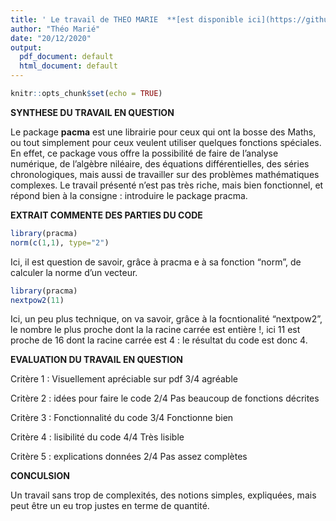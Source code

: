 ---
title: ' Le travail de THEO MARIE  **[est disponible ici](https://github.com/theomarie78960/PSBX/blob/main/Th%C3%A9oMari%C3%A9_pracma.pdf)**'
author: "Théo Marié"
date: "20/12/2020"
output:
  pdf_document: default
  html_document: default
---

```{r setup, include=FALSE}
knitr::opts_chunk$set(echo = TRUE)
```

**SYNTHESE DU TRAVAIL EN QUESTION**

Le package **pacma** est une librairie pour ceux qui ont la bosse des Maths, ou tout simplement pour ceux veulent utiliser quelques fonctions spéciales. En effet, ce package vous offre la possibilité de faire de l'analyse numérique, de l'algèbre niléaire, des équations différentielles, des séries chronologiques, mais aussi de travailler sur des problèmes mathématiques complexes. Le travail présenté n'est pas très riche, mais bien fonctionnel, et répond bien à la consigne : introduire le package pracma.


**EXTRAIT COMMENTE DES PARTIES DU CODE**

```{r}
library(pracma)
norm(c(1,1), type="2")
```

Ici, il est question de savoir, grâce à pracma e à sa fonction "norm", de calculer la norme d'un vecteur.

```{r}
library(pracma)
nextpow2(11)
```

Ici, un peu plus technique, on va savoir, grâce à la focntionalité "nextpow2", le nombre le plus proche dont la la racine carrée est entière !, ici 11 est proche de 16 dont la racine carrée est 4 : le résultat du code est donc 4.

**EVALUATION DU TRAVAIL EN QUESTION**

Critère 1 : Visuellement apréciable sur pdf   3/4 agréable 

Critère 2 : idées pour faire le code          2/4 Pas beaucoup de fonctions décrites

Critère 3 : Fonctionnalité du code            3/4 Fonctionne bien

Critère 4 : lisibilité du code                4/4 Très lisible 

Critère 5 : explications données              2/4 Pas assez complètes 

**CONCULSION**

Un travail sans trop de complexités, des notions simples, expliquées, mais peut être un eu trop justes en terme de quantité.

